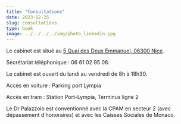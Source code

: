 ```yaml
---
title: "Consultations"
date: 2023-12-25
slug: consultations
type: book
image: ../../../../img/photo_linkedin.jpg
---
```


Le cabinet est situé au [5 Quai des Deux Emmanuel, 06300 Nice](https://www.google.com/maps/place//data=!4m2!3m1!1s0x12cddab8af34eef5:0xc661cf3ccb078d18?sa=X&ved=2ahUKEwib7uubsaqDAxVVVaQEHXB4Ce8Q4kB6BAgOEA).

Secrétariat téléphonique : 06 61 02 95 08.

Le cabinet est ouvert du lundi au vendredi de 8h à 18h30.


Accès en voiture : Parking port Lympia

Accès en tram : Station Port-Lympia, Terminus ligne 2

Le Dr Palazzolo est conventionné avec la CPAM en secteur 2 (avec dépassement d'honoraires)
et avec les Caisses Sociales de Monaco.

